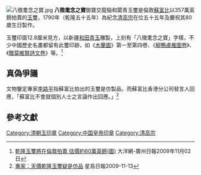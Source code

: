 [[File:八徵耄念之寶.jpg|thumb]]
'''八徵耄念之寶'''御寶交龍鈕和闐青玉璽是倫敦[[蘇富比|蘇富比]]以357萬英鎊拍賣的[[玉璽|玉璽]]，1790年（乾隆五十五年）為紀念[[清高宗|清高宗]]在位五十五年及慶祝其80歲生日製作。

玉璽印面12.8厘米見方，以新疆[[和田青玉|和田青玉]]雕製，上刻有「八徵耄念之寶」字樣，不少中國歷史名畫都留有此璽印跡，如《[[木蘭圖|木蘭圖]]》第一至第四卷、《[[柳鴨盧雁圖卷|柳鴨盧雁圖卷]]》、《[[贈莫維賢詩文卷|贈莫維賢詩文卷]]》等。<ref>[http://dailynews.sina.com/bg/chn/chnpolitics/sinacn/20091102/1702833398.html 乾隆玉璽將在倫敦拍賣 估價約60萬英鎊(圖)] {{Wayback|url=http://dailynews.sina.com/bg/chn/chnpolitics/sinacn/20091102/1702833398.html |date=20160304132335 }}大洋網-廣州日報2009年11月02日</ref>

==真偽爭議==
文物鑒定專家[[李路平|李路平]]指蘇富比拍出的玉璽是仿製品，而蘇富比香港分公司發言人回應，「蘇富比不會就個別人士之言論作出回應。」<ref>[http://std.stheadline.com/daily/article/detail/678195/%E6%97%A5%E5%A0%B1 專家：天價乾隆玉璽疑是仿品] {{Wayback|url=http://std.stheadline.com/daily/article/detail/678195/%E6%97%A5%E5%A0%B1 |date=20191030202319 }} 星島日報2009-11-13</ref>

==參考文獻==
<div class="references-small">
<references></references>
</div>

[[Category:清朝玉印章|Category:清朝玉印章]]
[[Category:中国皇帝印章|Category:中国皇帝印章]]
[[Category:清高宗|Category:清高宗]]